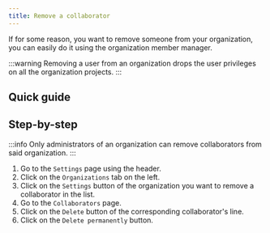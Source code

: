 ```yaml
---
title: Remove a collaborator
---
```



If for some reason, you want to remove someone from your organization, you can easily do it using the organization member manager.

:::warning
Removing a user from an organization drops the user privileges on all the organization projects.
:::

## Quick guide

<VideoPlayer src="/videos/organizations-remove-collaborator.webm" />

## Step-by-step

:::info
Only administrators of an organization can remove collaborators from said organization.
:::

1. Go to the `Settings` page using the header.
2. Click on the `Organizations` tab on the left.
3. Click on the `Settings` button of the organization you want to remove a collaborator in the list.
4. Go to the `Collaborators` page.
5. Click on the `Delete` button of the corresponding collaborator's line.
6. Click on the `Delete permanently` button.
